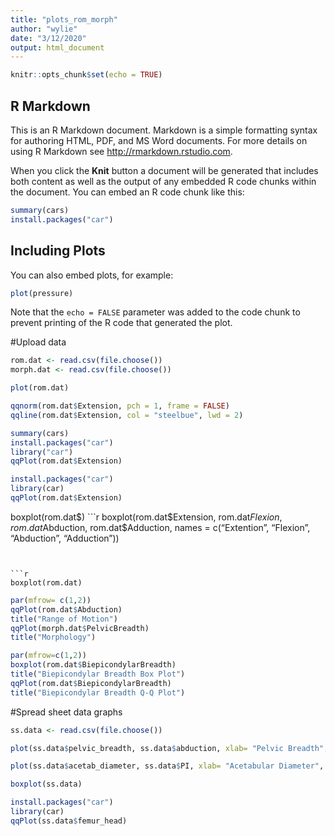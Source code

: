 ```yaml
---
title: "plots_rom_morph"
author: "wylie"
date: "3/12/2020"
output: html_document
---
```


```r
knitr::opts_chunk$set(echo = TRUE)
```

## R Markdown

This is an R Markdown document. Markdown is a simple formatting syntax for authoring HTML, PDF, and MS Word documents. For more details on using R Markdown see <http://rmarkdown.rstudio.com>.

When you click the **Knit** button a document will be generated that includes both content as well as the output of any embedded R code chunks within the document. You can embed an R code chunk like this:

```r
summary(cars)
install.packages("car")
```

## Including Plots

You can also embed plots, for example:

```r
plot(pressure)
```

Note that the `echo = FALSE` parameter was added to the code chunk to prevent printing of the R code that generated the plot.


#Upload data
```r
rom.dat <- read.csv(file.choose())
morph.dat <- read.csv(file.choose())
```

```r
plot(rom.dat)
```
```r
qqnorm(rom.dat$Extension, pch = 1, frame = FALSE)
qqline(rom.dat$Extension, col = "steelbue", lwd = 2)
```
```r
summary(cars)
install.packages("car")
library("car")
qqPlot(rom.dat$Extension)
```
```r
install.packages("car")
library(car)
qqPlot(rom.dat$Extension)
```

boxplot(rom.dat$)
```r
boxplot(rom.dat$Extension, rom.dat$Flexion, rom.dat$Abduction, rom.dat$Adduction, names = c("Extention", "Flexion", "Abduction", "Adduction"))

```


```r
boxplot(rom.dat)
```

```r
par(mfrow= c(1,2))
qqPlot(rom.dat$Abduction)
title("Range of Motion")
qqPlot(morph.dat$PelvicBreadth)
title("Morphology")
```


```r
par(mfrow=c(1,2))
boxplot(rom.dat$BiepicondylarBreadth)
title("Biepicondylar Breadth Box Plot")
qqPlot(rom.dat$BiepicondylarBreadth)
title("Biepicondylar Breadth Q-Q Plot")
```




#Spread sheet data graphs 
```r
ss.data <- read.csv(file.choose())
```
```r
plot(ss.data$pelvic_breadth, ss.data$abduction, xlab= "Pelvic Breadth", ylab="Abduction", col=c("green", "purple"), pch=11, title("Goofy Graph"))
```

```r
plot(ss.data$acetab_diameter, ss.data$PI, xlab= "Acetabular Diameter", ylab="PI", col = c("red", "orange"), title("Acetab vs. PI"), pch= 17)
```

```r
boxplot(ss.data)
```

```r
install.packages("car")
library(car)
qqPlot(ss.data$femur_head)
```




